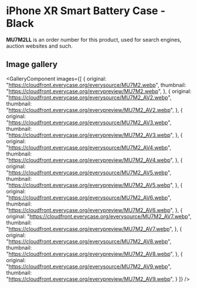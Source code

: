 
# iPhone XR Smart Battery Case - Black

<Callout type='info' emoji='👉🏻'>**MU7M2LL** is an order number for this product, used for search engines, auction websites and such.</Callout>

## Image gallery

<GalleryComponent
    images={[
      {
        original: "https://cloudfront.everycase.org/everysource/MU7M2.webp",
        thumbnail: "https://cloudfront.everycase.org/everypreview/MU7M2.webp",
      },
      {
        original: "https://cloudfront.everycase.org/everysource/MU7M2_AV2.webp",
        thumbnail: "https://cloudfront.everycase.org/everypreview/MU7M2_AV2.webp",
      },
      {
        original: "https://cloudfront.everycase.org/everysource/MU7M2_AV3.webp",
        thumbnail: "https://cloudfront.everycase.org/everypreview/MU7M2_AV3.webp",
      },
      {
        original: "https://cloudfront.everycase.org/everysource/MU7M2_AV4.webp",
        thumbnail: "https://cloudfront.everycase.org/everypreview/MU7M2_AV4.webp",
      },
      {
        original: "https://cloudfront.everycase.org/everysource/MU7M2_AV5.webp",
        thumbnail: "https://cloudfront.everycase.org/everypreview/MU7M2_AV5.webp",
      },
      {
        original: "https://cloudfront.everycase.org/everysource/MU7M2_AV6.webp",
        thumbnail: "https://cloudfront.everycase.org/everypreview/MU7M2_AV6.webp",
      },
      {
        original: "https://cloudfront.everycase.org/everysource/MU7M2_AV7.webp",
        thumbnail: "https://cloudfront.everycase.org/everypreview/MU7M2_AV7.webp",
      },
      {
        original: "https://cloudfront.everycase.org/everysource/MU7M2_AV8.webp",
        thumbnail: "https://cloudfront.everycase.org/everypreview/MU7M2_AV8.webp",
      },
      {
        original: "https://cloudfront.everycase.org/everysource/MU7M2_AV9.webp",
        thumbnail: "https://cloudfront.everycase.org/everypreview/MU7M2_AV9.webp",
      }
    ]}
  />
